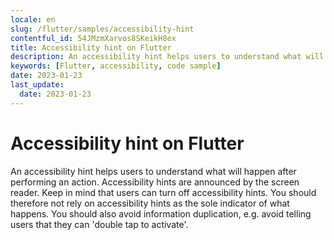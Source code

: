 ```yaml
---
locale: en
slug: /flutter/samples/accessibility-hint
contentful_id: 54JMzmXarvos8SKeikH8ex
title: Accessibility hint on Flutter
description: An accessibility hint helps users to understand what will happen after performing an action.
keywords: [Flutter, accessibility, code sample]
date: 2023-01-23
last_update:
  date: 2023-01-23
---
```


# Accessibility hint on Flutter

An accessibility hint helps users to understand what will happen after performing an action. Accessibility hints are announced by the screen reader. Keep in mind that users can turn off accessibility hints. You should therefore not rely on accessibility hints as the sole indicator of what happens. You should also avoid information duplication, e.g. avoid telling users that they can 'double tap to activate'.

<CodeSample id="accessibility-hint" locale="en" platform="flutter"/>
